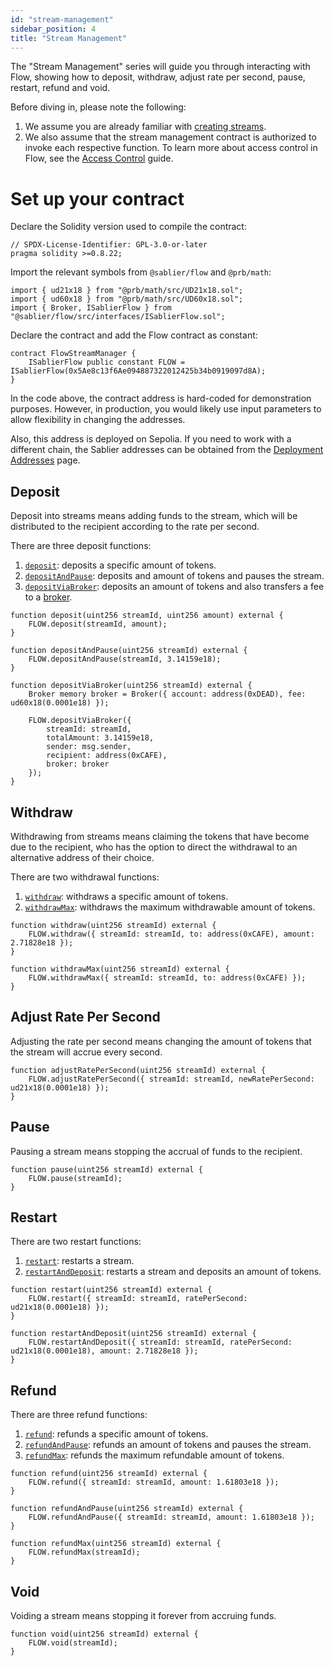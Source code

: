```yaml
---
id: "stream-management"
sidebar_position: 4
title: "Stream Management"
---
```


The "Stream Management" series will guide you through interacting with Flow, showing how to deposit, withdraw, adjust
rate per second, pause, restart, refund and void.

Before diving in, please note the following:

1. We assume you are already familiar with [creating streams](./03-create-stream.mdx).
2. We also assume that the stream management contract is authorized to invoke each respective function. To learn more
   about access control in Flow, see the [Access Control](/reference/flow/access-control) guide.

# Set up your contract

Declare the Solidity version used to compile the contract:

```solidity
// SPDX-License-Identifier: GPL-3.0-or-later
pragma solidity >=0.8.22;
```

Import the relevant symbols from `@sablier/flow` and `@prb/math`:

```solidity
import { ud21x18 } from "@prb/math/src/UD21x18.sol";
import { ud60x18 } from "@prb/math/src/UD60x18.sol";
import { Broker, ISablierFlow } from "@sablier/flow/src/interfaces/ISablierFlow.sol";
```

Declare the contract and add the Flow contract as constant:

```solidity
contract FlowStreamManager {
    ISablierFlow public constant FLOW = ISablierFlow(0x5Ae8c13f6Ae094887322012425b34b0919097d8A);
}
```

In the code above, the contract address is hard-coded for demonstration purposes. However, in production, you would
likely use input parameters to allow flexibility in changing the addresses.

Also, this address is deployed on Sepolia. If you need to work with a different chain, the Sablier addresses can be
obtained from the [Deployment Addresses](/guides/flow/deployments) page.

## Deposit

Deposit into streams means adding funds to the stream, which will be distributed to the recipient according to the rate
per second.

There are three deposit functions:

1. [`deposit`](/reference/flow/contracts/contract.SablierFlow#deposit): deposits a specific amount of tokens.
2. [`depositAndPause`](/reference/flow/contracts/contract.SablierFlow#depositandpause): deposits and amount of tokens
   and pauses the stream.
3. [`depositViaBroker`](/reference/flow/contracts/contract.SablierFlow#depositviabroker): deposits an amount of tokens
   and also transfers a fee to a [broker](/concepts/fees#broker-fee).

```solidity
function deposit(uint256 streamId, uint256 amount) external {
    FLOW.deposit(streamId, amount);
}

function depositAndPause(uint256 streamId) external {
    FLOW.depositAndPause(streamId, 3.14159e18);
}

function depositViaBroker(uint256 streamId) external {
    Broker memory broker = Broker({ account: address(0xDEAD), fee: ud60x18(0.0001e18) });

    FLOW.depositViaBroker({
        streamId: streamId,
        totalAmount: 3.14159e18,
        sender: msg.sender,
        recipient: address(0xCAFE),
        broker: broker
    });
}
```

## Withdraw

Withdrawing from streams means claiming the tokens that have become due to the recipient, who has the option to direct
the withdrawal to an alternative address of their choice.

There are two withdrawal functions:

1. [`withdraw`](/reference/flow/contracts/contract.SablierFlow#withdraw): withdraws a specific amount of tokens.
2. [`withdrawMax`](/reference/flow/contracts/contract.SablierFlow#withdrawmax): withdraws the maximum withdrawable
   amount of tokens.

```solidity
function withdraw(uint256 streamId) external {
    FLOW.withdraw({ streamId: streamId, to: address(0xCAFE), amount: 2.71828e18 });
}

function withdrawMax(uint256 streamId) external {
    FLOW.withdrawMax({ streamId: streamId, to: address(0xCAFE) });
}
```

## Adjust Rate Per Second

Adjusting the rate per second means changing the amount of tokens that the stream will accrue every second.

```solidity
function adjustRatePerSecond(uint256 streamId) external {
    FLOW.adjustRatePerSecond({ streamId: streamId, newRatePerSecond: ud21x18(0.0001e18) });
}
```

## Pause

Pausing a stream means stopping the accrual of funds to the recipient.

```solidity
function pause(uint256 streamId) external {
    FLOW.pause(streamId);
}
```

## Restart

There are two restart functions:

1. [`restart`](/reference/flow/contracts/contract.SablierFlow#restart): restarts a stream.
2. [`restartAndDeposit`](/reference/flow/contracts/contract.SablierFlow#restartanddeposit): restarts a stream and
   deposits an amount of tokens.

```solidity
function restart(uint256 streamId) external {
    FLOW.restart({ streamId: streamId, ratePerSecond: ud21x18(0.0001e18) });
}

function restartAndDeposit(uint256 streamId) external {
    FLOW.restartAndDeposit({ streamId: streamId, ratePerSecond: ud21x18(0.0001e18), amount: 2.71828e18 });
}
```

## Refund

There are three refund functions:

1. [`refund`](/reference/flow/contracts/contract.SablierFlow#refund): refunds a specific amount of tokens.
2. [`refundAndPause`](/reference/flow/contracts/contract.SablierFlow#refundandpause): refunds an amount of tokens and
   pauses the stream.
3. [`refundMax`](/reference/flow/contracts/contract.SablierFlow#refundmax): refunds the maximum refundable amount of
   tokens.

```solidity
function refund(uint256 streamId) external {
    FLOW.refund({ streamId: streamId, amount: 1.61803e18 });
}

function refundAndPause(uint256 streamId) external {
    FLOW.refundAndPause({ streamId: streamId, amount: 1.61803e18 });
}

function refundMax(uint256 streamId) external {
    FLOW.refundMax(streamId);
}
```

## Void

Voiding a stream means stopping it forever from accruing funds.

```solidity
function void(uint256 streamId) external {
    FLOW.void(streamId);
}
```
